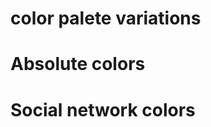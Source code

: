
 <Meta title="Adevinta-DS|Colors" />

 <ColorPalette>
   <ColorItem title="primary" subtitle="--c-primary" colors={["var(--c-primary)"]} />
   <ColorItem title="secondary" subtitle="--c-secondary" colors={["var(--c-secondary)"]} />
   <ColorItem title="warning" subtitle="--c-alert" colors={["var(--c-alert)"]} />
   <ColorItem title="danger" subtitle="--c-error" colors={["var(--c-error)"]} />
   <ColorItem title="info" subtitle="--c-info" colors={["var(--c-info)"]} />
   <ColorItem title="success" subtitle="--c-success" colors={["var(--c-success)"]} />
 </ColorPalette>

 # color palete variations

  <ColorPalette>
    <ColorItem
        title="primary"
        subtitle="--c-primary"
        colors={[
            "var(--c-primary-light-4)",
            "var(--c-primary-light-3)",
            "var(--c-primary-light-2)",
            "var(--c-primary-light-1)",
            "var(--c-primary)",
            "var(--c-primary-dark-1)",
            "var(--c-primary-dark-2)",
            "var(--c-primary-dark-3)",
            "var(--c-primary-dark-4)",
        ]}
    />
    <ColorItem
        title="secondary"
        subtitle="--c-secondary"
        colors={[
            "var(--c-secondary-light-4)",
            "var(--c-secondary-light-3)",
            "var(--c-secondary-light-2)",
            "var(--c-secondary-light-1)",
            "var(--c-secondary)",
            "var(--c-secondary-dark-1)",
            "var(--c-secondary-dark-2)",
            "var(--c-secondary-dark-3)",
            "var(--c-secondary-dark-4)",
        ]}
    />
    <ColorItem
        title="warning"
        subtitle="--c-alert"
        colors={[
            "var(--c-alert-light-4)",
            "var(--c-alert-light-3)",
            "var(--c-alert-light-2)",
            "var(--c-alert-light-1)",
            "var(--c-alert)",
            "var(--c-alert-dark-1)",
            "var(--c-alert-dark-2)",
            "var(--c-alert-dark-3)",
            "var(--c-alert-dark-4)",
        ]}
    />
    <ColorItem
        title="danger"
        subtitle="--c-error"
        colors={[
            "var(--c-error-light-4)",
            "var(--c-error-light-3)",
            "var(--c-error-light-2)",
            "var(--c-error-light-1)",
            "var(--c-error)",
            "var(--c-error-dark-1)",
            "var(--c-error-dark-2)",
            "var(--c-error-dark-3)",
            "var(--c-error-dark-4)",
        ]}
    />
    <ColorItem
        title="info"
        subtitle="--c-info"
        colors={[
            "var(--c-info-light-4)",
            "var(--c-info-light-3)",
            "var(--c-info-light-2)",
            "var(--c-info-light-1)",
            "var(--c-info)",
            "var(--c-info-dark-1)",
            "var(--c-info-dark-2)",
            "var(--c-info-dark-3)",
            "var(--c-info-dark-4)",
        ]}
    />
    <ColorItem
        title="success"
        subtitle="--c-success"
        colors={[
            "var(--c-success-light-4)",
            "var(--c-success-light-3)",
            "var(--c-success-light-2)",
            "var(--c-success-light-1)",
            "var(--c-success)",
            "var(--c-success-dark-1)",
            "var(--c-success-dark-2)",
            "var(--c-success-dark-3)",
            "var(--c-success-dark-4)",
        ]}
    />
    <ColorItem
        title="monocrome"
        subtitle="--c-gray"
        colors={[
            "var(--c-gray-light-4)",
            "var(--c-gray-light-3)",
            "var(--c-gray-light-2)",
            "var(--c-gray-light-1)",
            "var(--c-gray)",
            "var(--c-gray-dark-1)",
            "var(--c-gray-dark-2)",
            "var(--c-gray-dark-3)",
            "var(--c-gray-dark-4)",
        ]}
    />
    <ColorItem
        title="monocrome"
        subtitle="--c-light-gray"
        colors={[
            "var(--c-light-gray-light-4)",
            "var(--c-light-gray-light-3)",
            "var(--c-light-gray-light-2)",
            "var(--c-light-gray-light-1)",
            "var(--c-light-gray)",
            "var(--c-light-gray-dark-1)",
            "var(--c-light-gray-dark-2)",
            "var(--c-light-gray-dark-3)",
            "var(--c-light-gray-dark-4)",
        ]}
    />
  </ColorPalette>

# Absolute colors
   <ColorPalette>
     <ColorItem title="system" subtitle="--c-system" colors={["var(--c-system)"]} />
     <ColorItem title="white" subtitle="--c-white" colors={["var(--c-white)"]} />
     <ColorItem title="black" subtitle="--c-black" colors={["var(--c-black)"]} />
     <ColorItem title="highlight" subtitle="--c-highlight" colors={["var(--c-highlight)"]} />
   </ColorPalette>

# Social network colors
<ColorPalette>
    <ColorItem title="facebook" subtitle="--c-facebook" colors={["var(--c-facebook)"]} />
    <ColorItem title="twitter" subtitle="--c-twitter" colors={["var(--c-twitter)"]} />
    <ColorItem title="google" subtitle="--c-google" colors={["var(--c-google)"]} />
    <ColorItem title="youtube" subtitle="--c-youtube" colors={["var(--c-youtube)"]} />
    <ColorItem title="whatsapp" subtitle="--c-whatsapp" colors={["var(--c-whatsapp)"]} />
    <ColorItem title="instagram" subtitle="--c-instagram" colors={["var(--c-instagram)"]} />
</ColorPalette>

